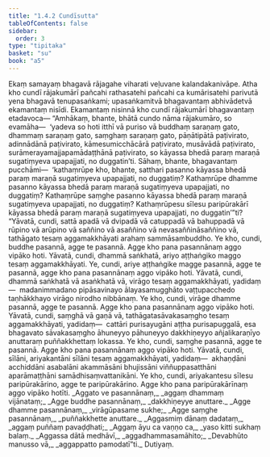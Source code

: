 ```yaml
---
title: "1.4.2 Cundīsutta"
tableOfContents: false
sidebar:
  order: 3
type: "tipitaka"
basket: "su"
book: "a5"
---
```



<DynamicBreadcrumb />

<Division number="32" book="a5">

<Paragraph number="147" book="a5">
Ekaṃ samayaṃ bhagavā rājagahe viharati veḷuvane kalandakanivāpe. Atha kho cundī rājakumārī pañcahi rathasatehi pañcahi ca kumārisatehi parivutā yena bhagavā tenupasaṅkami; upasaṅkamitvā bhagavantaṃ abhivādetvā ekamantaṃ nisīdi. Ekamantaṃ nisinnā kho cundī rājakumārī bhagavantaṃ etadavoca—
</Paragraph>

<Paragraph number="148" book="a5">
“Amhākaṃ, bhante, bhātā cundo nāma rājakumāro, so evamāha—  ‘yadeva so hoti itthī vā puriso vā buddhaṃ saraṇaṃ gato, dhammaṃ saraṇaṃ gato, saṃghaṃ saraṇaṃ gato, pāṇātipātā paṭivirato, adinnādānā paṭivirato, kāmesumicchācārā paṭivirato, musāvādā paṭivirato, surāmerayamajjapamādaṭṭhānā paṭivirato, so kāyassa bhedā paraṃ maraṇā sugatiṃyeva upapajjati, no duggatin’ti. Sāhaṃ, bhante, bhagavantaṃ pucchāmi—  ‘kathaṃrūpe kho, bhante, satthari pasanno kāyassa bhedā paraṃ maraṇā sugatiṃyeva upapajjati, no duggatiṃ? Kathaṃrūpe dhamme pasanno kāyassa bhedā paraṃ maraṇā sugatiṃyeva upapajjati, no duggatiṃ? Kathaṃrūpe saṃghe pasanno kāyassa bhedā paraṃ maraṇā sugatiṃyeva upapajjati, no duggatiṃ? Kathaṃrūpesu sīlesu paripūrakārī kāyassa bhedā paraṃ maraṇā sugatiṃyeva upapajjati, no duggatin’”ti?
</Paragraph>

<Paragraph number="149" book="a5">
“Yāvatā, cundi, sattā apadā vā dvipadā vā catuppadā vā bahuppadā vā rūpino vā arūpino vā saññino vā asaññino vā nevasaññināsaññino vā, tathāgato tesaṃ aggamakkhāyati arahaṃ sammāsambuddho. Ye kho, cundi, buddhe pasannā, agge te pasannā. Agge kho pana pasannānaṃ aggo vipāko hoti.
</Paragraph>

<Paragraph number="150" book="a5">
Yāvatā, cundi, dhammā saṅkhatā, ariyo aṭṭhaṅgiko maggo tesaṃ aggamakkhāyati. Ye, cundi, ariye aṭṭhaṅgike magge pasannā, agge te pasannā, agge kho pana pasannānaṃ aggo vipāko hoti.
</Paragraph>

<Paragraph number="151" book="a5">
Yāvatā, cundi, dhammā saṅkhatā vā asaṅkhatā vā, virāgo tesaṃ aggamakkhāyati, yadidaṃ—  madanimmadano pipāsavinayo ālayasamugghāto vaṭṭupacchedo taṇhākkhayo virāgo nirodho nibbānaṃ. Ye kho, cundi, virāge dhamme pasannā, agge te pasannā. Agge kho pana pasannānaṃ aggo vipāko hoti.
</Paragraph>

<Paragraph number="152" book="a5">
Yāvatā, cundi, saṃghā vā gaṇā vā, tathāgatasāvakasaṃgho tesaṃ aggamakkhāyati, yadidaṃ—  cattāri purisayugāni aṭṭha purisapuggalā, esa bhagavato sāvakasaṃgho āhuneyyo pāhuneyyo dakkhiṇeyyo añjalikaraṇīyo anuttaraṃ puññakkhettaṃ lokassa. Ye kho, cundi, saṃghe pasannā, agge te pasannā. Agge kho pana pasannānaṃ aggo vipāko hoti.
</Paragraph>

<Paragraph number="153" book="a5">
Yāvatā, cundi, sīlāni, ariyakantāni sīlāni tesaṃ aggamakkhāyati, yadidaṃ—  akhaṇḍāni acchiddāni asabalāni akammāsāni bhujissāni viññuppasatthāni aparāmaṭṭhāni samādhisaṃvattanikāni. Ye kho, cundi, ariyakantesu sīlesu paripūrakārino, agge te paripūrakārino. Agge kho pana paripūrakārīnaṃ aggo vipāko hotīti.
</Paragraph>

<Paragraph number="154" type="verses" book="a5">
_Aggato ve pasannānaṃ,_  
_aggaṃ dhammaṃ vijānataṃ;_  
_Agge buddhe pasannānaṃ,_  
_dakkhiṇeyye anuttare._  

</Paragraph>

<Paragraph number="155" type="verses" book="a5">
_Agge dhamme pasannānaṃ,_  
_virāgūpasame sukhe;_  
_Agge saṃghe pasannānaṃ,_  
_puññakkhette anuttare._  

</Paragraph>

<Paragraph number="156" type="verses" book="a5">
_Aggasmiṃ dānaṃ dadataṃ,_  
_aggaṃ puññaṃ pavaḍḍhati;_  
_Aggaṃ āyu ca vaṇṇo ca,_  
_yaso kitti sukhaṃ balaṃ._  

</Paragraph>

<Paragraph number="157" type="verses" book="a5">
_Aggassa dātā medhāvī,_  
_aggadhammasamāhito;_  
_Devabhūto manusso vā,_  
_aggappatto pamodatī”ti._  


</Paragraph>
</Division>

<Paragraph number="158" type="center" book="a5">
Dutiyaṃ.
</Paragraph>